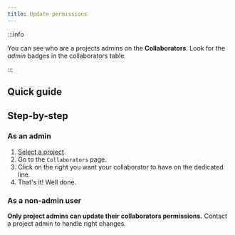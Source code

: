 ```yaml
---
title: Update permissions
---
```



:::info

You can see who are a projects admins on the **Collaborators**. Look for the *admin* badges in the collaborators table.

:::

## Quick guide
<VideoPlayer src="https://storage.googleapis.com/cdn.csquare.run/docs/webm/update-collaborator-permissions.webm"/>

## Step-by-step
### As an admin

1. [Select a project](../select-a-project).
2. Go to the `Collaborators` page.
3. Click on the right you want your collaborator to have on the dedicated line.
4. That's it! Well done.

### As a non-admin user

**Only project admins can update their collaborators permissions.** Contact a project admin to handle right changes.
